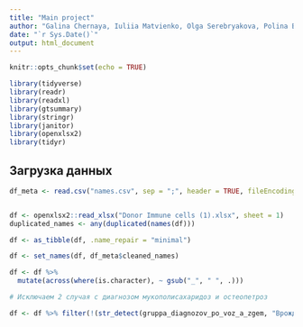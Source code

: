 ```yaml
---
title: "Main project"
author: "Galina Chernaya, Iuliia Matvienko, Olga Serebryakova, Polina Burmakina"
date: "`r Sys.Date()`"
output: html_document
---
```


```r
knitr::opts_chunk$set(echo = TRUE)

library(tidyverse)
library(readr)
library(readxl)
library(gtsummary)
library(stringr)
library(janitor)
library(openxlsx2)
library(tidyr)

```

## Загрузка данных

```r

df_meta <- read.csv("names.csv", sep = ";", header = TRUE, fileEncoding = "Windows-1251")


df <- openxlsx2::read_xlsx("Donor Immune cells (1).xlsx", sheet = 1)  
duplicated_names <- any(duplicated(names(df)))

df <- as_tibble(df, .name_repair = "minimal")

df <- set_names(df, df_meta$cleaned_names)

df <- df %>%
  mutate(across(where(is.character), ~ gsub("_", " ", .)))

# Исключаем 2 случая с диагнозом мукополисахаридоз и остеопетроз

df <- df %>% filter(!(str_detect(gruppa_diagnozov_po_voz_a_zgem, "Врожденные / наследственные заболевания")))
```



